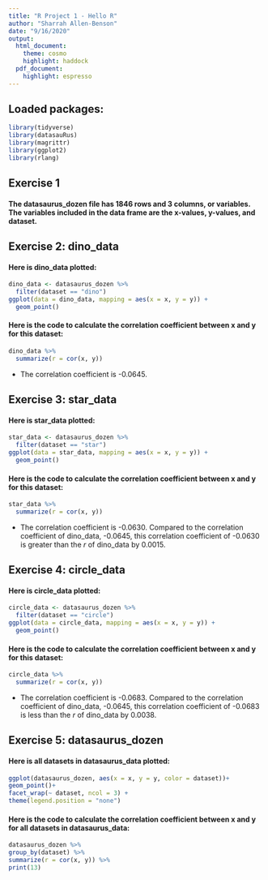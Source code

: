 ```yaml
---
title: "R Project 1 - Hello R"
author: "Sharrah Allen-Benson"
date: "9/16/2020"
output: 
  html_document: 
    theme: cosmo
    highlight: haddock
  pdf_document: 
    highlight: espresso
---
```


## Loaded packages:

```r
library(tidyverse) 
library(datasauRus)
library(magrittr)
library(ggplot2)
library(rlang)
```


## Exercise 1

#### The datasaurus_dozen file has 1846 rows and 3 columns, or variables. The variables included in the data frame are the x-values, y-values, and dataset. 



## Exercise 2: dino_data

#### Here is dino_data plotted:  

```r
dino_data <- datasaurus_dozen %>%
  filter(dataset == "dino")
ggplot(data = dino_data, mapping = aes(x = x, y = y)) +
  geom_point()
```

#### Here is the code to calculate the correlation coefficient between x and y for this dataset:



```r
dino_data %>%
  summarize(r = cor(x, y))
```
* The correlation coefficient is -0.0645.

## Exercise 3: star_data

#### Here is star_data plotted:

```r
star_data <- datasaurus_dozen %>%
  filter(dataset == "star")
ggplot(data = star_data, mapping = aes(x = x, y = y)) +
  geom_point()


```

#### Here is the code to calculate the correlation coefficient between x and y for this dataset:
 
```r
star_data %>%
  summarize(r = cor(x, y))

```
* The correlation coefficient is -0.0630. Compared to the correlation coefficient of dino_data, -0.0645, this correlation coefficient of -0.0630 is greater than the *r* of dino_data by 0.0015.

## Exercise 4: circle_data

#### Here is circle_data plotted:

```r
circle_data <- datasaurus_dozen %>%
  filter(dataset == "circle")
ggplot(data = circle_data, mapping = aes(x = x, y = y)) +
  geom_point()


```

#### Here is the code to calculate the correlation coefficient between x and y for this dataset:

```r
circle_data %>%
  summarize(r = cor(x, y))


```
* The correlation coefficient is -0.0683. Compared to the correlation coefficient of dino_data, -0.0645, this correlation coefficient of -0.0683 is less than the *r* of dino_data by 0.0038.

## Exercise 5: datasaurus_dozen

#### Here is all datasets in datasaurus_data plotted:

```r
ggplot(datasaurus_dozen, aes(x = x, y = y, color = dataset))+
geom_point()+
facet_wrap(~ dataset, ncol = 3) + 
theme(legend.position = "none")

```

#### Here is the code to calculate the correlation coefficient between x and y for all datasets in datasaurus_data: 

```r
datasaurus_dozen %>%
group_by(dataset) %>%
summarize(r = cor(x, y)) %>%
print(13)

```

